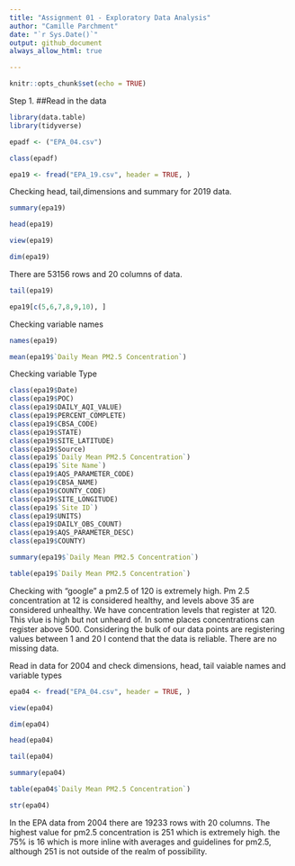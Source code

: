 ```yaml
---
title: "Assignment 01 - Exploratory Data Analysis"
author: "Camille Parchment"
date: "`r Sys.Date()`"
output: github_document
always_allow_html: true

---
```


```r
knitr::opts_chunk$set(echo = TRUE)
```

Step 1. 
##Read in the data 


```r
library(data.table)
library(tidyverse)
```
```r
epadf <- ("EPA_04.csv")
```

```r
class(epadf)
```
```r
epa19 <- fread("EPA_19.csv", header = TRUE, )
```
Checking head, tail,dimensions and summary for 2019 data. 

```r
summary(epa19)
```

```r
head(epa19)
```

```r
view(epa19)
```

```r
dim(epa19)

```
There are 53156 rows and 20 columns of data. 

```r
tail(epa19)
```
```r
epa19[c(5,6,7,8,9,10), ]
```
Checking variable names

```r
names(epa19)
```

```r
mean(epa19$`Daily Mean PM2.5 Concentration`)
```
Checking variable Type 

```r
class(epa19$Date)
class(epa19$POC)
class(epa19$DAILY_AQI_VALUE)
class(epa19$PERCENT_COMPLETE)
class(epa19$CBSA_CODE)
class(epa19$STATE)
class(epa19$SITE_LATITUDE)
class(epa19$Source)
class(epa19$`Daily Mean PM2.5 Concentration`)
class(epa19$`Site Name`)
class(epa19$AQS_PARAMETER_CODE)
class(epa19$CBSA_NAME)
class(epa19$COUNTY_CODE)
class(epa19$SITE_LONGITUDE)
class(epa19$`Site ID`)
class(epa19$UNITS)
class(epa19$DAILY_OBS_COUNT)
class(epa19$AQS_PARAMETER_DESC)
class(epa19$COUNTY)

```
```r
summary(epa19$`Daily Mean PM2.5 Concentration`)
```
 
```r
table(epa19$`Daily Mean PM2.5 Concentration`)
```
 Checking with "google" a pm2.5 of 120 is extremely high. Pm 2.5  concentration at 12 is considered healthy, and levels above 35 are considered unhealthy. We have concentration levels that register at 120. This vlue is high but not unheard of. In some places concentrations can register above 500. Considering the bulk of our data points are registering values between 1 and 20 I contend that the data is reliable. There are no missing data. 


Read in data for 2004 and check dimensions, head, tail vaiable names and variable types 
```r
epa04 <- fread("EPA_04.csv", header = TRUE, )
```
```r
view(epa04)
```
```r
dim(epa04)

```
```r
head(epa04)

```
```r
tail(epa04)

```
```r
summary(epa04)
```
```r
table(epa04$`Daily Mean PM2.5 Concentration`)
```

```r
str(epa04)
```
In the EPA data from 2004 there are 19233 rows with 20 columns. The highest value for pm2.5 concentration is 251 which is extremely high. the 75% is 16 which is more inline with averages and guidelines for pm2.5, although 251 is not outside of the realm of possibility. 


